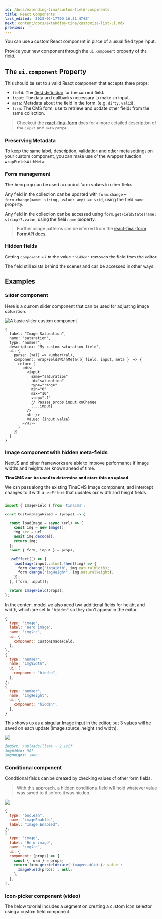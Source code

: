 ```yaml
---
id: /docs/extending-tina/custom-field-components
title: React Components
last_edited: '2025-03-17T05:18:21.974Z'
next: content/docs/extending-tina/customize-list-ui.mdx
previous: ''
---
```


You can use a custom React component in place of a usual field type input.

Provide your new component through the `ui.component` property of the field.

## The `ui.component` Property

This should be set to a valid React component that accepts three props:

* `field`: The [field definition](https://tinacms.org/docs/reference/toolkit/fields) for the current field.
* `input`: The data and callbacks necessary to make an input.
* `meta`: Metadata about the field in the form. (e.g. `dirty`, `valid`).
* `form`: The CMS form, use to retrieve and update other fields from the same collection.

> Checkout the [react-final-form](https://github.com/final-form/react-final-form#fieldrenderprops) docs for a more detailed description of the `input` and `meta` props.

### Preserving Metadata

To keep the same label, description, validation and other meta settings on your custom component, you can make use of the wrapper function `wrapFieldsWithMeta`.

### Form management

The `form` prop can be used to control form values in other fields.

Any field in the collection can be updated with `form.change` – `form.change(name: string, value: any) => void`, using the field `name` property.

Any field in the collection can be accessed using `form.getFieldState(name: string)?.value`, using the field `name` property.

> Further usage patterns can be inferred from the [react-final-form FormAPI docs.](https://final-form.org/docs/final-form/types/FormApi)

### Hidden fields

Setting `component.ui` to the value `"hidden"` removes the field from the editor.

The field still exists behind the scenes and can be accessed in other ways.

## Examples

### Slider component

Here is a custom slider component that can be used for adjusting image saturation.

![A basic slider custom component](/img/docs/extending-tina/image-saturation.png)

```tsx
{
  label: "Image Saturation",
  name: "saturation",
  type: "number",
  description: "My custom saturation field",
  ui: {
    parse: (val) => Number(val),
    component: wrapFieldsWithMeta(({ field, input, meta }) => {
      return (
        <div>
          <input
            name="saturation"
            id="saturation"
            type="range"
            min="0"
            max="10"
            step=".1"
            // Passes props.input.onChange
            {...input}
          />
          <br />
          Value: {input.value}
        </div>
      )
    })
  }
}
```

### Image component with hidden meta-fields

NextJS and other frameworks are able to improve performance if image widths and heights are known ahead of time.

**TinaCMS can be used to determine and store this on upload**.

We can pass along the existing TinaCMS Image component, and intercept changes to it with a `useEffect` that updates our width and height fields.

```javascript

import { ImageField } from 'tinacms';

const CustomImageField = (props) => {

  const loadImage = async (url) => {
    const img = new Image();
    img.src = url;
    await img.decode();
    return img;
  };
  const { form, input } = props;

  useEffect(() => {
    loadImage(input.value).then((img) => {
      form.change("imgWidth", img.naturalWidth);
      form.change("imgHeight", img.naturalHeight);
    });
  }, [form, input]);
  
  return ImageField(props);
};
```

In the content model we also need two additional fields for height and width, which are set to `"hidden"` so they don't appear in the editor.

```javascript
{
  type: 'image',
  label: 'Hero image',
  name: 'imgSrc',
  ui: {
    component: CustomImageField,
  },
},
{
  type: "number",
  name: "imgWidth",
  ui: {
    component: "hidden",
  },
},
{
  type: "number",
  name: "imgHeight",
  ui: {
    component: "hidden",
  },
}
```

This shows up as a singular Image input in the editor, but 3 values will be saved on each update (image source, height and width).

![](/img/docs/reference/SCR-20250317-mtnf.png)

```markdown
imgSrc: /uploads/llama - 2.avif
imgWidth: 987
imgHeight: 1480
```

### Conditional component

Conditional fields can be created by checking values of other form fields.

> With this approach, a hidden conditional field will hold whatever  value was saved to it before it was hidden.

![](</gif/Screen Recording 2025-03-17 at 3.21.09 pm.gif>)

```javascript
{
  type: "boolean",
  name: "imageEnabled",
  label: "Image Enabled",
},
{
  type: 'image',
  label: 'Hero image',
  name: 'imgSrc',
  ui: {
  component: (props) => {
    const { form } = props;
    return form.getFieldState("imageEnabled")?.value ?
      ImageField(props) : null;
    },
  },
},
```

### Icon-picker component (video)

The below tutorial includes a segment on creating a custom Icon selector using a custom field component.

<Youtube embedSrc="https://www.youtube.com/embed/amSRwAbgMR0?start=744" />
